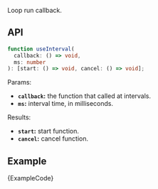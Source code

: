 
Loop run callback.

## API

```ts
function useInterval(
  callback: () => void,
  ms: number
): [start: () => void, cancel: () => void];
```

Params:

- **`callback`:** the function that called at intervals.
- **`ms`:** interval time, in milliseconds.

Results:

- **`start`:** start function.
- **`cancel`:** cancel function.

## Example

<ExampleBlock>
  <Example />
</ExampleBlock>
<CodeBlock language="tsx">{ExampleCode}</CodeBlock>
